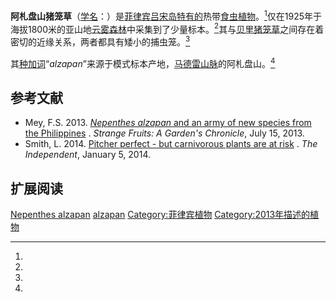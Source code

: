 {{noteTA
|G1=Carnivorous Plant
}}
{{Speciesbox
|status = DD |status_system = iucn3.1
|image = Nepenthes alzapan botanical illustration.jpg
|image_caption = [[马修·杰布|马修·杰布]]与[[马丁·奇克|马丁·奇克]]对阿札盘山猪笼草进行模式描述的插图
|taxon= Nepenthes alzapan
|authority = [[马修·杰布|Jebb]] & [[马丁·奇克|Cheek]] (2013)<ref name=alzapan>Cheek, M. & M. Jebb 2013. ''Nepenthes alzapan'' (Nepenthaceae), a new species from Luzon, Philippines. ''Phytotaxa'' '''100'''(1): 57–60. {{DOI|10.11646/phytotaxa.100.1.6}}</ref>
|synonyms =
}}

'''阿札盘山猪笼草'''（[[学名|学名]]：''{{lang|la|Nepenthes alzapan}}''）是[[菲律宾|菲律宾]][[吕宋岛|吕宋岛]][[特有种|特有的]]热带[[食虫植物|食虫植物]]。<ref name=alzapan />仅在1925年于海拔1800米的亚山地[[云雾森林|云雾森林]]中采集到了少量标本。<ref name=alzapan />其与[[贝里猪笼草|贝里猪笼草]]{{small|（''N. bellii''）}}之间存在着密切的近缘关系，两者都具有矮小的捕虫笼。<ref name=alzapan />

其[[种加词|种加词]]“''alzapan''”来源于模式标本产地，[[马德雷山脉|马德雷山脉]]的阿札盘山{{small|（''Mount Alzapan''）}}。<ref name=alzapan />

== 参考文献 ==
{{reflist}}
{{refbegin}}
* Mey, F.S. 2013. [http://carnivorousockhom.blogspot.co.uk/2013/07/nepenthes-alzapan-and-army-of-new.html ''Nepenthes alzapan'' and an army of new species from the Philippines] {{Wayback|url=http://carnivorousockhom.blogspot.co.uk/2013/07/nepenthes-alzapan-and-army-of-new.html |date=20160304130928 }}. ''Strange Fruits: A Garden's Chronicle'', July 15, 2013.
* Smith, L. 2014. [http://www.independent.co.uk/news/science/pitcher-perfect--but-carnivorous-plants-are-at-risk-9039195.html Pitcher perfect - but carnivorous plants are at risk] {{Wayback|url=http://www.independent.co.uk/news/science/pitcher-perfect--but-carnivorous-plants-are-at-risk-9039195.html |date=20140112072047 }}. ''The Independent'', January 5, 2014. <!--http://www.webcitation.org/6MQzt4wuV-->
{{refend}}

== 扩展阅读 ==
{{refbegin|2}}
{{commons-inline|Nepenthes alzapan|阿札盘山猪笼草}}
{{wikispecies-inline|Nepenthes alzapan|阿札盘山猪笼草}}
{{refend}}

{{猪笼草属}}
{{Taxonbar|from=Q13809177}}

[[Category:亚洲食虫植物|Nepenthes alzapan]]
[[Category:猪笼草属|alzapan]]
[[Category:菲律宾植物|Category:菲律宾植物]]
[[Category:2013年描述的植物|Category:2013年描述的植物]]